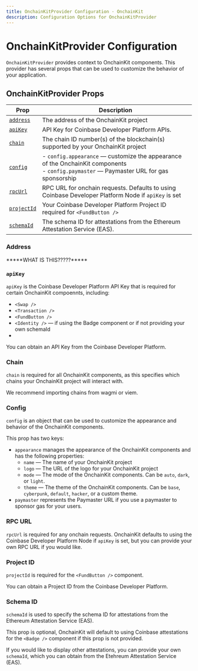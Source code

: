 ```yaml
---
title: OnchainKitProvider Configuration · OnchainKit
description: Configuration Options for OnchainKitProvider
---
```


# OnchainKitProvider Configuration

`OnchainKitProvider` provides context to OnchainKit components. This provider has
several props that can be used to customize the behavior of your application.

## OnchainKitProvider Props

| Prop                       | Description                                                                                                                                  |
| -------------------------- | -------------------------------------------------------------------------------------------------------------------------------------------- |
| [`address`](#address)      | The address of the OnchainKit project                                                                                                        |
| [`apiKey`](#apikey)        | API Key for Coinbase Developer Platform APIs.                                                                                                |
| [`chain`](#chain)          | The chain ID number(s) of the blockchain(s) supported by your OnchainKit project                                                             |
| [`config`](#config)        | - `config.appearance` — customize the appearance of the OnchainKit components<br /> - `config.paymaster` — Paymaster URL for gas sponsorship |
| [`rpcUrl`](#rpc-url)       | RPC URL for onchain requests. Defaults to using Coinbase Developer Platform Node if `apiKey` is set                                          |
| [`projectId`](#project-id) | Your Coinbase Developer Platform Project ID required for `<FundButton />`                                                                    |
| [`schemaId`](#schema-id)   | The schema ID for attestations from the Ethereum Attestation Service (EAS).                                                                  |

### Address

\*\*\*\*\*WHAT IS THIS?????\*\*\*\*\*

### `apiKey`

`apiKey` is the Coinbase Developer Platform API Key that is required for certain
OnchainKit compoennts, including:

- `<Swap />`
- `<Transaction />`
- `<FundButton />`
- `<Identity />` — if using the Badge component or if not providing your own schemaId
-

You can obtain an API Key from the Coinbase Developer Platform.

### Chain

`chain` is required for all OnchainKit components, as this specifies which chains
your OnchainKit project will interact with.

We recommend importing chains from wagmi or viem.

### Config

`config` is an object that can be used to customize the appearance and behavior
of the OnchainKit components.

This prop has two keys:

- `appearance` manages the appearance of the OnchainKit components and has the following properties:
  - `name` — The name of your OnchainKit project
  - `logo` — The URL of the logo for your OnchainKit project
  - `mode` — The mode of the OnchainKit components. Can be `auto`, `dark`, or `light`.
  - `theme` — The theme of the OnchainKit components. Can be `base`, `cyberpunk`, `default`, `hacker`, or a custom theme.
- `paymaster` represents the Paymaster URL if you use a paymaster to sponsor gas for your users.

### RPC URL

`rpcUrl` is required for any onchain requests. OnchainKit defaults to using
the Coinbase Developer Platform Node if `apiKey` is set, but you can provide your
own RPC URL if you would like.

### Project ID

`projectId` is required for the `<FundButton />` component.

You can obtain a Project ID from the Coinbase Developer Platform.

### Schema ID

`schemaId` is used to specify the schema ID for attestations from the Ethereum
Attestation Service (EAS).

This prop is optional, OnchainKit will default to using Coinbase attestations
for the `<Badge />` component if this prop is not provided.

If you would like to display other attestations, you can provide your own
`schemaId`, which you can obtain from the Etehreum Attestation Service (EAS).
